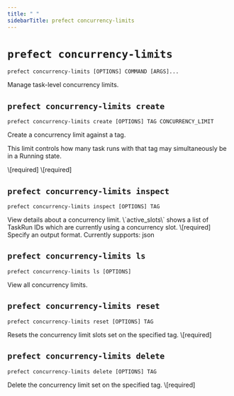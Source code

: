 ```yaml
---
title: " "
sidebarTitle: prefect concurrency-limits
---
```


# `prefect concurrency-limits`



```command
prefect concurrency-limits [OPTIONS] COMMAND [ARGS]...
```



<Info>
Manage task-level concurrency limits.
</Info>








## `prefect concurrency-limits create`



```command
prefect concurrency-limits create [OPTIONS] TAG CONCURRENCY_LIMIT
```



<Info>
Create a concurrency limit against a tag.

This limit controls how many task runs with that tag may simultaneously be in a
Running state.
</Info>






<AccordionGroup>


<Accordion title="Arguments" defaultOpen>
<ResponseField name="TAG" type="string" required>
    \[required]
</ResponseField>
<ResponseField name="CONCURRENCY_LIMIT" type="string" required>
    \[required]
</ResponseField>
</Accordion>



</AccordionGroup>



## `prefect concurrency-limits inspect`



```command
prefect concurrency-limits inspect [OPTIONS] TAG
```



<Info>
View details about a concurrency limit. \`active_slots\` shows a list of TaskRun IDs
which are currently using a concurrency slot.
</Info>






<AccordionGroup>


<Accordion title="Arguments" defaultOpen>
<ResponseField name="TAG" type="string" required>
    \[required]
</ResponseField>
</Accordion>



<Accordion title="Options" defaultOpen>

<ResponseField name="--output">
    Specify an output format. Currently supports: json
</ResponseField>

</Accordion>

</AccordionGroup>



## `prefect concurrency-limits ls`



```command
prefect concurrency-limits ls [OPTIONS]
```



<Info>
View all concurrency limits.
</Info>






<AccordionGroup>




<Accordion title="Options" defaultOpen>

<ResponseField name="--limit">
    
</ResponseField>

<ResponseField name="--offset">
    
</ResponseField>

</Accordion>

</AccordionGroup>



## `prefect concurrency-limits reset`



```command
prefect concurrency-limits reset [OPTIONS] TAG
```



<Info>
Resets the concurrency limit slots set on the specified tag.
</Info>






<AccordionGroup>


<Accordion title="Arguments" defaultOpen>
<ResponseField name="TAG" type="string" required>
    \[required]
</ResponseField>
</Accordion>



</AccordionGroup>



## `prefect concurrency-limits delete`



```command
prefect concurrency-limits delete [OPTIONS] TAG
```



<Info>
Delete the concurrency limit set on the specified tag.
</Info>






<AccordionGroup>


<Accordion title="Arguments" defaultOpen>
<ResponseField name="TAG" type="string" required>
    \[required]
</ResponseField>
</Accordion>



</AccordionGroup>
